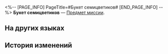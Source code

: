 <%-- [PAGE_INFO]
PageTitle=#Букет семицветиков#
[END_PAGE_INFO] --%>
{{Предмет Инфобокс
|id          = 150061
|Изображение = Предмет Букет семицветиков.png
|Тип         = Предмет миссии
|Инвентарь   = Миссии
|Редкость    = 3
|Эффект      = 
|Описание    = Букет свежих семицветиков. На языке цветов он означает «красота в простоте».
}}
'''Букет семицветиков''' — [[Предмет миссии]].

==На других языках==
{{На других языках
|en   = A Bunch of Rainbows
|zhs  = 一束七彩虹
|zht  = 一束七彩虹
|ja   = 七彩虹の花束
|ko   = 무지개 한 다발
|es   = Ramo de arcoíris
|fr   = Un bouquet d'arcs-en-ciel
|ru   = Букет семицветиков
|th   = ช่อดอก Rainbow
|vi   = Một Bó Cầu Vồng Bảy Sắc
|de   = Ein Strauß Regenbögen
|id   = Sebuket Rainbow
|pt   = Um Monte de Arco-íris
}}

==История изменений==
{{История изменений|3.5}}